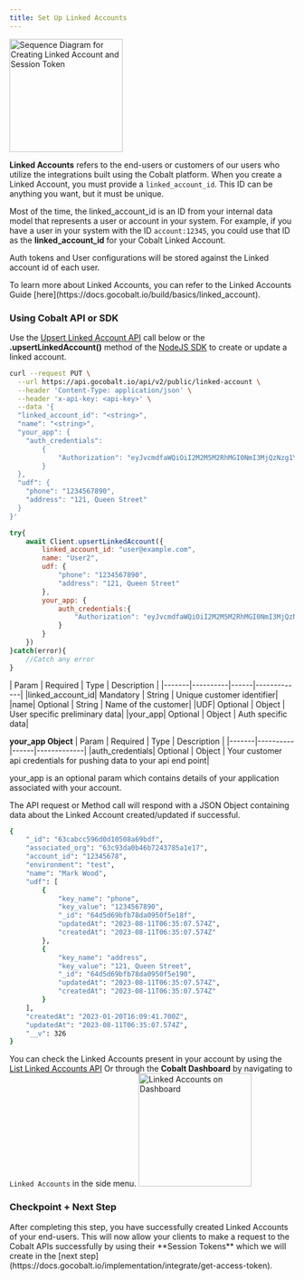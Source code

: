 ```yaml
---
title: Set Up Linked Accounts
---
```

<img height="200" src="/images/implementation/linked_account_sequence.png" alt="Sequence Diagram for Creating Linked Account and Session Token"/>

**Linked Accounts** refers to the end-users or customers of our users who utilize the integrations built using the Cobalt platform. When you create a Linked Account, you must provide a `linked_account_id`. This ID can be anything you want, but it must be unique.

Most of the time, the linked_account_id is an ID from your internal data model that represents a user or account in your system. For example, if you have a user in your system with the ID `account:12345`, you could use that ID as the **linked_account_id** for your Cobalt Linked Account.

Auth tokens and User configurations will be stored against the Linked account id of each user.

<Info> 
To learn more about Linked Accounts, you can refer to the Linked Accounts Guide [here](https://docs.gocobalt.io/build/basics/linked_account).
</Info>

### Using Cobalt API or SDK
Use the [Upsert Linked Account API](https://docs.gocobalt.io/api-reference/customer/upsert-a-linked-account) call below or the **.upsertLinkedAccount()** method of the [NodeJS SDK](https://docs.gocobalt.io/sdks/server-side-sdks/nodejs-sdk) to create or update a linked account.
<CodeGroup>
```bash cURL
curl --request PUT \
  --url https://api.gocobalt.io/api/v2/public/linked-account \
  --header 'Content-Type: application/json' \
  --header 'x-api-key: <api-key>' \
  --data '{
  "linked_account_id": "<string>",
  "name": "<string>",
  "your_app": {
    "auth_credentials":
        {
            "Authorization": "eyJvcmdfaWQiOiI2M2M5M2RhMGI0NmI3MjQzNzg1YTFlMTciLCJsaW5rZWRfYWNjb3VudF9pZCI6IjEyMzQ1Njc4IiwiZW52aXJvbm1lbnQiOiJ0ZXN0IiwiaWF0IjoxNjg2NjQzMDg5LCJleHAiOjE2ODY5MDIyODl9"
        }
  },
  "udf": {
    "phone": "1234567890",
    "address": "121, Queen Street"
  }
}'
```
```JavaScript NodeJS SDK
try{
    await Client.upsertLinkedAccount({
        linked_account_id: "user@example.com",
        name: "User2",
        udf: {
            "phone": "1234567890",
            "address": "121, Queen Street"
        },
        your_app: {
            auth_credentials:{
                "Authorization": "eyJvcmdfaWQiOiI2M2M5M2RhMGI0NmI3MjQzNzg1YTFlMTciLCJsaW5rZWRfYWNjb3VudF9pZCI6IjEyMzQ1Njc4IiwiZW52aXJvbm1lbnQiOiJ0ZXN0IiwiaWF0IjoxNjg2NjQzMDg5LCJleHAiOjE2ODY5MDIyODl9"
            }
        }
    })
}catch(error){
    //Catch any error
}
```
</CodeGroup>
| Param | Required | Type | Description |
|-------|----------|------|-------------|
|linked_account_id| Mandatory | String | Unique customer identifier|
|name| Optional | String | Name of the customer|
|UDF| Optional | Object | User specific preliminary data|
|your_app| Optional | Object | Auth specific data|

**your_app Object**
| Param | Required | Type | Description |
|-------|----------|------|-------------|
|auth_credentials| Optional | Object | Your customer api credentials for pushing data to your api end point|

<Info>
your_app is an optional param which contains details of your application associated with your account. 
</Info>

The API request or Method call will respond with a JSON Object containing data about the Linked Account created/updated if successful.
``` bash Response
{
    "_id": "63cabcc596d0d10508a69bdf",
    "associated_org": "63c93da0b46b7243785a1e17",
    "account_id": "12345678",
    "environment": "test",
    "name": "Mark Wood",
    "udf": [
        {
            "key_name": "phone",
            "key_value": "1234567890",
            "_id": "64d5d69bfb78da0950f5e18f",
            "updatedAt": "2023-08-11T06:35:07.574Z",
            "createdAt": "2023-08-11T06:35:07.574Z"
        },
        {
            "key_name": "address",
            "key_value": "121, Queen Street",
            "_id": "64d5d69bfb78da0950f5e190",
            "updatedAt": "2023-08-11T06:35:07.574Z",
            "createdAt": "2023-08-11T06:35:07.574Z"
        }
    ],
    "createdAt": "2023-01-20T16:09:41.700Z",
    "updatedAt": "2023-08-11T06:35:07.574Z",
    "__v": 326
}
```

You can check the Linked Accounts present in your account by using the [List Linked Accounts API](https://docs.gocobalt.io/api-reference/customer/list-linked-accounts) Or through the **Cobalt Dashboard** by navigating to `Linked Accounts` in the side menu.
<img height="200" src="/images/implementation/la.png" alt="Linked Accounts on Dashboard"/>

### Checkpoint + Next Step 

<Check>
After completing this step, you have successfully created Linked Accounts of your end-users. This will now allow your clients to make a request to the Cobalt APIs successfully by using their **Session Tokens** which we will create in the [next step](https://docs.gocobalt.io/implementation/integrate/get-access-token).
</Check>